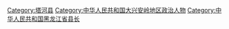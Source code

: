 [[Category:塔河县|Category:塔河县]]
[[Category:中华人民共和国大兴安岭地区政治人物|Category:中华人民共和国大兴安岭地区政治人物]]
[[Category:中华人民共和国黑龙江省县长‎|Category:中华人民共和国黑龙江省县长‎]]